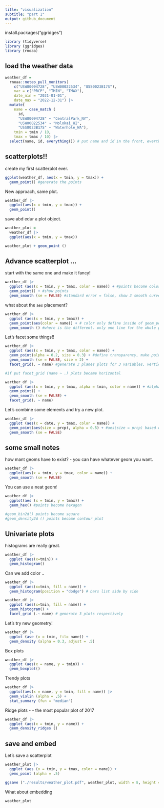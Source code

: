 ```yaml
---
title: "visualization"
subtitle: "part 1"
output: github_document
---
```

install.packages("ggridges")

```r
library (tidyverse)
library (ggridges)
library (rnoaa)
```

## load the weather data
```r
weather_df = 
  rnoaa::meteo_pull_monitors(
    c("USW00094728", "USW00022534", "USS0023B17S"),
    var = c("PRCP", "TMIN", "TMAX"), 
    date_min = "2021-01-01",
    date_max = "2022-12-31") |>
  mutate(
    name = case_match (
      id, 
      "USW00094728" ~ "CentralPark_NY", 
      "USW00022534" ~ "Molokai_HI",
      "USS0023B17S" ~ "Waterhole_WA"),
    tmin = tmin / 10,
    tmax = tmax / 10) |>
  select(name, id, everything()) # put name and id in the front, everthing comes follow

```

## scatterplots!!

create my first scatterplot ever.

```r
ggplot(weather_df, aes(x = tmin, y = tmax)) + 
  geom_point() #generate the points
```

New approach, same plot.
```r
weather_df |>
  ggplot(aes(x = tmin, y = tmax)) +
  geom_point()
```

save abd edur a plot object.
```r
weather_plot = 
  weather_df |>
  ggplot(aes(x = tmin, y = tmax))

weather_plot + geom_point ()
```

## Advance scatterplot ...

start with the same one and make it fancy!

```r
warther_df |>
  ggplot (aes(x = tmin, y = tmax, color = name)) + #points become colorful, depend on different categories, points are labeled into different colors
  geom_point() + #show points
  geom_smooth (se = FALSE) #standard error = false, show 3 smooth curves between points, indicates se for 3 variables #show lines
```

what about the `aes` placement?
```r
warther_df |>
  ggplot (aes(x = tmin, y = tmax)) + 
  geom_point(aes(color = name)) + # color only define inside of geom_point instead of the whole things
  geom_smooth () #where is the different. only one line for the whole graph
```

Let's facet some things!!

```r
warther_df |>
  ggplot (aes(x = tmin, y = tmax, color = name)) + 
  geom_point(alpha = 0.2, size = 0.3) + #define transparency, make points transparent, so that you can see points and line, small number = more transparent
  geom_smooth (se = FALSE, size = 2) + 
  facet_grid(. ~ name) #generate 3 planes plots for 3 variables, vertical

#if put facet_grid (name ~ .) plots became horizontal 

warther_df |>
  ggplot (aes(x = tmin, y = tmax, alpha = tmin, color = name)) + #alpha = tmin, make points, transparent on the bottom, visible on the top, 
  geom_point() + 
  geom_smooth (se = FALSE) + 
  facet_grid(. ~ name) 

```

Let's combine some elements and try a new plot.
```r
weather_df |>
  ggplot (aes(x = date, y = tmax, color = name)) +
  geom_point(aes(size = prcp), alpha = 0.5) + #aes(size = prcp) based on the intensity, points big or small
  geom_smooth (se = FALSE)

```

## some small notes

how mant geoms have to exist?
- you can have whatever geom you want.
```r
waether_df |>
  ggplot(aes(x = tmin, y = tmax, color = name)) +
  geom_smooth (se = FALSE)
```


You can use a neat geom!
```r
weather_df |>
  ggplot(aes (x = tmin, y = tmax)) + 
  geom_hex() #points become hexagon

#geom_bin2d() points become square
#geom_density2d () points become contour plot
```

## Univariate plots
histograms are really great.
```r
weather_df |>
  ggplot (aes(x=tmin)) +
  geom_histogram()
```

Can we add color ..
```r
weather_df |>
  ggplot (aes(x=tmin, fill = name)) +
  geom_histogram(position = "dodge") # bars list side by side
```

```r
weather_df |>
  ggplot (aes(x=tmin, fill = name)) +
  geom_histogram() +
  facet_grid (.~ name) # generate 3 plots respectively 
```

Let's try new geometry!
```r
waether_df |>
  ggplot (ase (x = tmin, fil= name)) +
  geom_density (alpha = 0.3, adjust = .5)
```

Box plots

```r
weather_df |>
  ggplot (aes(x = name, y = tmin)) +
  geom_boxplot()
```


Trendy plots

```r
weather_df |>
  ggplot(aes(x = name, y = tmin, fill = name)) |>
  geom_violin (alpha = .5) +
  stat_summary (fun = "median")
```


Ridge plots - - the most popular plot of 2017
```r
weather_df |>
  ggplot (aes(x = tmin, y = name)) +
  geom_density_ridges ()
```

## save and embed

Let's save a scatterplot
```r
weather_plot |>
  ggplot (aes (x = tmin, y = tmax, color = name)) +
  gemo_point (alpha = .5)

ggsave ("./results/weather_plot.pdf", weather_plot, width = 8, height = 5)
```

What about embedding 
```r
weather_plot
```





